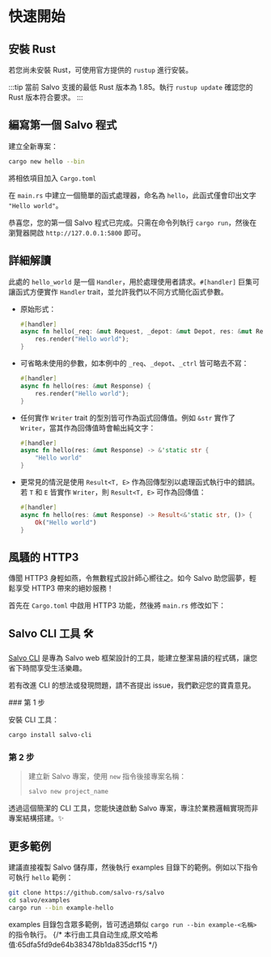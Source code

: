 
# 快速開始

## 安裝 Rust
若您尚未安裝 Rust，可使用官方提供的 `rustup` 進行安裝。

<LinkCard
  href="https://doc.rust-lang.org/book/ch01-01-installation.html"
  title="Rust 官方教學"
  description="詳細介紹如何安裝 Rust"
/>
:::tip
當前 Salvo 支援的最低 Rust 版本為 1.85。執行 `rustup update` 確認您的 Rust 版本符合要求。
:::

## 編寫第一個 Salvo 程式

建立全新專案：

```bash
cargo new hello --bin
```

將相依項目加入 `Cargo.toml`

<CargoCode/>

在 `main.rs` 中建立一個簡單的函式處理器，命名為 `hello`，此函式僅會印出文字 `"Hello world"`。

<HelloCode/>

恭喜您，您的第一個 Salvo 程式已完成。只需在命令列執行 `cargo run`，然後在瀏覽器開啟 `http://127.0.0.1:5800` 即可。

## 詳細解讀

此處的 `hello_world` 是一個 `Handler`，用於處理使用者請求。`#[handler]` 巨集可讓函式方便實作 `Handler` trait，並允許我們以不同方式簡化函式參數。

- 原始形式：

    ```rust
    #[handler]
    async fn hello(_req: &mut Request, _depot: &mut Depot, res: &mut Response, _ctrl: &mut FlowCtrl) {
        res.render("Hello world");
    }
    ```

- 可省略未使用的參數，如本例中的 `_req`、`_depot`、`_ctrl` 皆可略去不寫：

    ```rust
    #[handler]
    async fn hello(res: &mut Response) {
        res.render("Hello world");
    }
    ```

- 任何實作 `Writer` trait 的型別皆可作為函式回傳值。例如 `&str` 實作了 `Writer`，當其作為回傳值時會輸出純文字：

    ```rust
    #[handler]
    async fn hello(res: &mut Response) -> &'static str {
        "Hello world"
    }
    ```

- 更常見的情況是使用 `Result<T, E>` 作為回傳型別以處理函式執行中的錯誤。若 `T` 和 `E` 皆實作 `Writer`，則 `Result<T, E>` 可作為回傳值：
  
    ```rust
    #[handler]
    async fn hello(res: &mut Response) -> Result<&'static str, ()> {
        Ok("Hello world")
    }
    ```

## 風騷的 HTTP3

傳聞 HTTP3 身輕如燕，令無數程式設計師心嚮往之。如今 Salvo 助您圓夢，輕鬆享受 HTTP3 帶來的絕妙服務！

首先在 `Cargo.toml` 中啟用 HTTP3 功能，然後將 `main.rs` 修改如下：
<Tabs>
  <Tab label="main.rs">
  <HelloH3Code/>
  </Tab>
  <Tab label="Cargo.toml">
  <HelloH3CargoCode/>
  </Tab>
</Tabs>

## Salvo CLI 工具 🛠️

[Salvo CLI](https://github.com/salvo-rs/salvo-cli) 是專為 Salvo web 框架設計的工具，能建立整潔易讀的程式碼，讓您省下時間享受生活樂趣。

若有改進 CLI 的想法或發現問題，請不吝提出 issue，我們歡迎您的寶貴意見。

<Steps>
  ### 第 1 步

  安裝 CLI 工具：
  
  ```bash
  cargo install salvo-cli
  ```

  ### 第 2 步

  > 建立新 Salvo 專案，使用 `new` 指令後接專案名稱：
  >
  > ```bash
  > salvo new project_name
  > ```
</Steps>

透過這個簡潔的 CLI 工具，您能快速啟動 Salvo 專案，專注於業務邏輯實現而非專案結構搭建。✨

## 更多範例

建議直接複製 Salvo 儲存庫，然後執行 examples 目錄下的範例。例如以下指令可執行 `hello` 範例：

```sh
git clone https://github.com/salvo-rs/salvo
cd salvo/examples
cargo run --bin example-hello
```

examples 目錄包含眾多範例，皆可透過類似 `cargo run --bin example-<名稱>` 的指令執行。
{/* 本行由工具自动生成,原文哈希值:65dfa5fd9de64b383478b1da835dcf15 */}